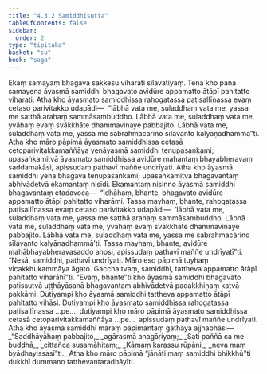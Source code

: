 ```yaml
---
title: "4.3.2 Samiddhisutta"
tableOfContents: false
sidebar:
  order: 2
type: "tipitaka"
basket: "su"
book: "saga"
---
```



<DynamicBreadcrumb />

<Division number="158" book="saga">

<Paragraph number="881" book="saga">
Ekaṃ samayaṃ bhagavā sakkesu viharati silāvatiyaṃ. Tena kho pana samayena āyasmā samiddhi bhagavato avidūre appamatto ātāpī pahitatto viharati. Atha kho āyasmato samiddhissa rahogatassa paṭisallīnassa evaṃ cetaso parivitakko udapādi—  “lābhā vata me, suladdhaṃ vata me, yassa me satthā arahaṃ sammāsambuddho. Lābhā vata me, suladdhaṃ vata me, yvāhaṃ evaṃ svākkhāte dhammavinaye pabbajito. Lābhā vata me, suladdhaṃ vata me, yassa me sabrahmacārino sīlavanto kalyāṇadhammā”ti. Atha kho māro pāpimā āyasmato samiddhissa cetasā cetoparivitakkamaññāya yenāyasmā samiddhi tenupasaṅkami; upasaṅkamitvā āyasmato samiddhissa avidūre mahantaṃ bhayabheravaṃ saddamakāsi, apissudaṃ pathavī maññe undrīyati.
</Paragraph>

<Paragraph number="882" book="saga">
Atha kho āyasmā samiddhi yena bhagavā tenupasaṅkami; upasaṅkamitvā bhagavantaṃ abhivādetvā ekamantaṃ nisīdi. Ekamantaṃ nisinno āyasmā samiddhi bhagavantaṃ etadavoca—  “idhāhaṃ, bhante, bhagavato avidūre appamatto ātāpī pahitatto viharāmi. Tassa mayhaṃ, bhante, rahogatassa paṭisallīnassa evaṃ cetaso parivitakko udapādi—  ‘lābhā vata me, suladdhaṃ vata me, yassa me satthā arahaṃ sammāsambuddho. Lābhā vata me, suladdhaṃ vata me, yvāhaṃ evaṃ svākkhāte dhammavinaye pabbajito. Lābhā vata me, suladdhaṃ vata me, yassa me sabrahmacārino sīlavanto kalyāṇadhammā’ti. Tassa mayhaṃ, bhante, avidūre mahābhayabheravasaddo ahosi, apissudaṃ pathavī maññe undrīyatī”ti.
</Paragraph>

<Paragraph number="883" book="saga">
“Nesā, samiddhi, pathavī undrīyati. Māro eso pāpimā tuyhaṃ vicakkhukammāya āgato. Gaccha tvaṃ, samiddhi, tattheva appamatto ātāpī pahitatto viharāhī”ti. “Evaṃ, bhante”ti kho āyasmā samiddhi bhagavato paṭissutvā uṭṭhāyāsanā bhagavantaṃ abhivādetvā padakkhiṇaṃ katvā pakkāmi. Dutiyampi kho āyasmā samiddhi tattheva appamatto ātāpī pahitatto vihāsi. Dutiyampi kho āyasmato samiddhissa rahogatassa paṭisallīnassa …pe…  dutiyampi kho māro pāpimā āyasmato samiddhissa cetasā cetoparivitakkamaññāya …pe…  apissudaṃ pathavī maññe undrīyati. Atha kho āyasmā samiddhi māraṃ pāpimantaṃ gāthāya ajjhabhāsi—
</Paragraph>

<Paragraph number="884" type="verses" book="saga">
_“Saddhāyāhaṃ pabbajito,_  
_agārasmā anagāriyaṃ;_  
_Sati paññā ca me buddhā,_  
_cittañca susamāhitaṃ;_  
_Kāmaṃ karassu rūpāni,_  
_neva maṃ byādhayissasī”ti._  

</Paragraph>

<Paragraph number="885" book="saga">
Atha kho māro pāpimā “jānāti maṃ samiddhi bhikkhū”ti dukkhī dummano tatthevantaradhāyīti.
</Paragraph>
</Division>